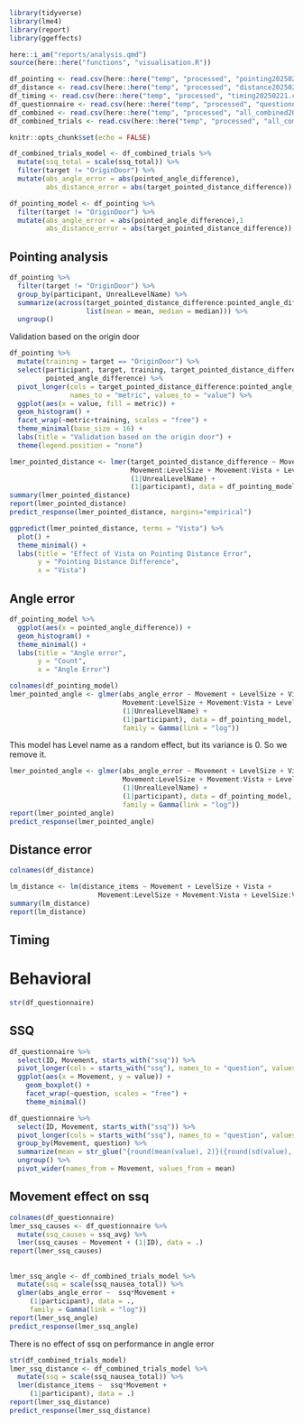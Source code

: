```r
library(tidyverse)
library(lme4)
library(report)
library(ggeffects)

here::i_am("reports/analysis.qmd")
source(here::here("functions", "visualisation.R"))

df_pointing <- read.csv(here::here("temp", "processed", "pointing20250221.csv"))
df_distance <- read.csv(here::here("temp", "processed", "distance20250221.csv"))
df_timing <- read.csv(here::here("temp", "processed", "timing20250221.csv"))
df_questionnaire <- read.csv(here::here("temp", "processed", "questionnaire_summaries20250221.csv"))
df_combined <- read.csv(here::here("temp", "processed", "all_combined20250221.csv"))
df_combined_trials <- read.csv(here::here("temp", "processed", "all_combined_trials20250221.csv"))

knitr::opts_chunk$set(echo = FALSE)

df_combined_trials_model <- df_combined_trials %>%
  mutate(ssq_total = scale(ssq_total)) %>%
  filter(target != "OriginDoor") %>%
  mutate(abs_angle_error = abs(pointed_angle_difference),
         abs_distance_error = abs(target_pointed_distance_difference))

df_pointing_model <- df_pointing %>%
  filter(target != "OriginDoor") %>%
  mutate(abs_angle_error = abs(pointed_angle_difference),1
         abs_distance_error = abs(target_pointed_distance_difference))
```

## Pointing analysis
```r
df_pointing %>%
  filter(target != "OriginDoor") %>%
  group_by(participant, UnrealLevelName) %>%
  summarize(across(target_pointed_distance_difference:pointed_angle_difference,
                   list(mean = mean, median = median))) %>%
  ungroup()
```

Validation based on the origin door 

```r
df_pointing %>%
  mutate(training = target == "OriginDoor") %>%
  select(participant, target, training, target_pointed_distance_difference, 
         pointed_angle_difference) %>%
  pivot_longer(cols = target_pointed_distance_difference:pointed_angle_difference,
               names_to = "metric", values_to = "value") %>%
  ggplot(aes(x = value, fill = metric)) +
  geom_histogram() +
  facet_wrap(~metric+training, scales = "free") +
  theme_minimal(base_size = 16) +
  labs(title = "Validation based on the origin door") +
  theme(legend.position = "none")
```

```r
lmer_pointed_distance <- lmer(target_pointed_distance_difference ~ Movement + LevelSize + Vista + 
                              Movement:LevelSize + Movement:Vista + LevelSize:Vista +
                              (1|UnrealLevelName) +
                              (1|participant), data = df_pointing_model)
summary(lmer_pointed_distance)
report(lmer_pointed_distance)
predict_response(lmer_pointed_distance, margins="empirical")
```

```r
ggpredict(lmer_pointed_distance, terms = "Vista") %>%
  plot() +
  theme_minimal() +
  labs(title = "Effect of Vista on Pointing Distance Error",
       y = "Pointing Distance Difference",
       x = "Vista")
```

## Angle error
```r
df_pointing_model %>%
  ggplot(aes(x = pointed_angle_difference)) +
  geom_histogram() +
  theme_minimal() +
  labs(title = "Angle error",
       y = "Count",
       x = "Angle Error")
```

```r
colnames(df_pointing_model)
lmer_pointed_angle <- glmer(abs_angle_error ~ Movement + LevelSize + Vista + 
                            Movement:LevelSize + Movement:Vista + LevelSize:Vista +
                            (1|UnrealLevelName) +
                            (1|participant), data = df_pointing_model, 
                            family = Gamma(link = "log"))
```

This model has Level name as a random effect, but its variance is 0. So we remove it.

```r
lmer_pointed_angle <- glmer(abs_angle_error ~ Movement + LevelSize + Vista + 
                            Movement:LevelSize + Movement:Vista + LevelSize:Vista +
                            (1|UnrealLevelName) +
                            (1|participant), data = df_pointing_model,
                            family = Gamma(link = "log"))
report(lmer_pointed_angle)
predict_response(lmer_pointed_angle)
```

## Distance error

```r
colnames(df_distance)
```

```r
lm_distance <- lm(distance_items ~ Movement + LevelSize + Vista + 
                      Movement:LevelSize + Movement:Vista + LevelSize:Vista, data = df_distance)
summary(lm_distance)
report(lm_distance)
```

## Timing

# Behavioral

```r
str(df_questionnaire)
```

## SSQ

```r
df_questionnaire %>%
  select(ID, Movement, starts_with("ssq")) %>%
  pivot_longer(cols = starts_with("ssq"), names_to = "question", values_to = "value") %>%
  ggplot(aes(x = Movement, y = value)) +
    geom_boxplot() +
    facet_wrap(~question, scales = "free") +
    theme_minimal()

df_questionnaire %>%
  select(ID, Movement, starts_with("ssq")) %>%
  pivot_longer(cols = starts_with("ssq"), names_to = "question", values_to = "value") %>%
  group_by(Movement, question) %>%
  summarize(mean = str_glue("{round(mean(value), 2)}({round(sd(value), 2)})")) %>%
  ungroup() %>%
  pivot_wider(names_from = Movement, values_from = mean)
```

## Movement effect on ssq

```r
colnames(df_questionnaire)
lmer_ssq_causes <- df_questionnaire %>%
  mutate(ssq_causes = ssq_avg) %>%
  lmer(ssq_causes ~ Movement + (1|ID), data = .)
report(lmer_ssq_causes)
```

##

```r
lmer_ssq_angle <- df_combined_trials_model %>%
  mutate(ssq = scale(ssq_nausea_total)) %>%
  glmer(abs_angle_error ~  ssq*Movement +
     (1|participant), data = .,
     family = Gamma(link = "log"))
report(lmer_ssq_angle)
predict_response(lmer_ssq_angle)
```

There is no effect of ssq on performance in angle error 

```r
str(df_combined_trials_model)
lmer_ssq_distance <- df_combined_trials_model %>%
  mutate(ssq = scale(ssq_nausea_total)) %>%
  lmer(distance_items ~  ssq*Movement +
     (1|participant), data = .)    
report(lmer_ssq_distance)
predict_response(lmer_ssq_distance)
```
